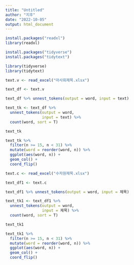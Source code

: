 ```yaml
---
title: "Untitled"
author: "지후"
date: "2022-10-05"
output: html_document
---
```


```r
install.packages("readxl")
library(readxl)

install.packages("tidyverse")
install.packages("tidytext")

library(tidyverse)
library(tidytext)


```

```r
text.v <- read_excel("마사회제목.xlsx")

text_df <- text.v

text_df %>% unnest_tokens(output = word, input = text)

text_tk <- text_df %>% 
  unnest_tokens(output = word,
                input = text) %>% 
  count(word, sort = T)

text_tk

text_tk %>%
  filter(n >= 15, n < 31) %>% 
  mutate(word = reorder(word, n)) %>% 
  ggplot(aes(word, n)) +
  geom_col() +
  coord_flip()

text.c <- read_excel("수자원제목.xlsx")

text_df1 <- text.c

text_df1 %>% unnest_tokens(output = word, input = 제목)

text_tk1 <- text_df1 %>% 
  unnest_tokens(output = word,
                input = 제목) %>% 
  count(word, sort = T)

text_tk1

text_tk1 %>%
  filter(n >= 15, n < 31) %>% 
  mutate(word = reorder(word, n)) %>% 
  ggplot(aes(word, n)) +
  geom_col() +
  coord_flip()



```

